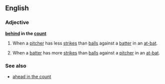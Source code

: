==English==

===Adjective===
'''[[behind]] in the [[count]]'''

# {{baseball}} When a [[pitcher]] has less [[strike]]s than [[ball]]s against a [[batter]] in an [[at-bat]].
# {{baseball}} When a [[batter]] has more [[strike]]s than [[ball]]s against a [[pitcher]] in an [[at-bat]].

===See also===
*[[ahead in the count]]